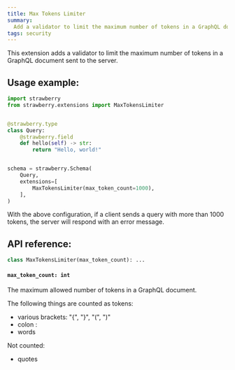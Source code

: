 ```yaml
---
title: Max Tokens Limiter
summary:
  Add a validator to limit the maximum number of tokens in a GraphQL document.
tags: security
---
```



This extension adds a validator to limit the maximum number of tokens in a
GraphQL document sent to the server.

## Usage example:

```python
import strawberry
from strawberry.extensions import MaxTokensLimiter


@strawberry.type
class Query:
    @strawberry.field
    def hello(self) -> str:
        return "Hello, world!"


schema = strawberry.Schema(
    Query,
    extensions=[
        MaxTokensLimiter(max_token_count=1000),
    ],
)
```

With the above configuration, if a client sends a query with more than 1000
tokens, the server will respond with an error message.

## API reference:

```python
class MaxTokensLimiter(max_token_count): ...
```

#### `max_token_count: int`

The maximum allowed number of tokens in a GraphQL document.

The following things are counted as tokens:

- various brackets: "{", "}", "(", ")"
- colon :
- words

Not counted:

- quotes
